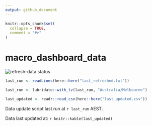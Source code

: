 ```yaml
---
output: github_document
---
```


<!-- README.md is generated from README.Rmd. Please edit that file -->

```r
knitr::opts_chunk$set(
  collapse = TRUE,
  comment = "#>"
)
```

# macro_dashboard_data

<!-- badges: start -->
  ![refresh-data status](https://github.com/MattCowgill/macro_dashboard_data/workflows/refresh-data/badge.svg)
<!-- badges: end -->

```r

last_run <- readLines(here::here("last_refreshed.txt"))

last_run <- lubridate::with_tz(last_run, "Australia/Melbourne")

last_updated <- readr::read_csv(here::here("last_updated.csv"))

```

Data update script last run at `r last_run` AEST.


Data last updated at:
`r knitr::kable(last_updated)`